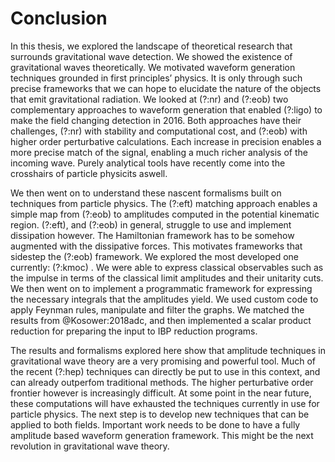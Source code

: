 # Conclusion {#sec-conclusion}

In this thesis, we explored the landscape of theoretical research that surrounds gravitational wave detection.  We showed the existence of gravitational waves theoretically. We motivated waveform generation techniques grounded in first principles' physics. It is only through such precise frameworks that we can hope to elucidate the nature of the objects that emit gravitational radiation. We looked at (?:nr)  and (?:eob)  two complementary approaches to waveform generation that enabled (?:ligo)  to make the field changing detection in 2016. Both approaches have their challenges, (?:nr)  with stability and computational cost, and (?:eob)  with higher order perturbative calculations. Each increase in precision enables a more precise match of the signal, enabling a much richer analysis of the incoming wave. Purely analytical tools have recently come into the crosshairs of particle physicits aswell.

 We then went on to understand these nascent formalisms built on techniques from particle physics. The (?:eft)  matching approach enables a simple map from (?:eob)  to amplitudes computed in the potential kinematic region. (?:eft), and (?:eob)  in general, struggle to use and implement dissipation however. The Hamiltonian framework has to be somehow augmented with the dissipative forces. This motivates frameworks that sidestep the (?:eob)  framework. We explored the most developed one currently: (?:kmoc) . We were able to express classical observables such as the impulse in terms of the classical limit amplitudes and their unitarity cuts. We then went on to implement a programmatic framework for expressing the necessary integrals that the amplitudes yield. We used custom code to apply Feynman rules, manipulate and filter the graphs. We matched the results from @Kosower:2018adc, and then implemented a scalar product reduction for preparing the input to IBP reduction programs.

 The results and formalisms explored here show that amplitude techniques in gravitational wave theory are a very promising and powerful tool. Much of the recent (?:hep) techniques can directly be put to use in this context, and can already outperfom traditional methods. The higher perturbative order frontier however is increasingly difficult. At some point in the near future, these computations will have exhausted the techniques currently in use for particle physics. The next step is to develop new techniques that can be applied to both fields. Important work needs to be done to have a fully amplitude based waveform generation framework. This might be the next revolution in gravitational wave theory.